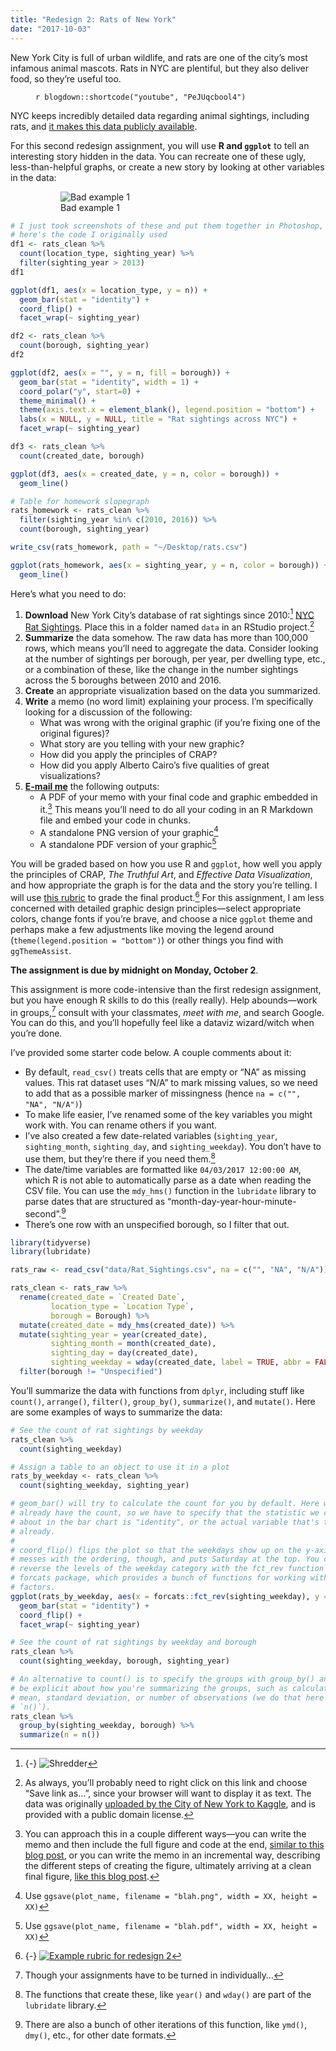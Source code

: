 ```yaml
---
title: "Redesign 2: Rats of New York"
date: "2017-10-03"
---
```


<span class="newthought">New York City is full of urban wildlife,</span> and rats are one of the city's most infamous animal mascots. Rats in NYC are plentiful, but they also deliver food, so they're useful too.

<figure>
`r blogdown::shortcode("youtube", "PeJUqcbool4")`
</figure>

NYC keeps incredibly detailed data regarding animal sightings, including rats, and [it makes this data publicly available](https://www.kaggle.com/new-york-city/nyc-rat-sightings/data). 

For this second redesign assignment, you will use **R and `ggplot`** to tell an interesting story hidden in the data. You can recreate one of these ugly, less-than-helpful graphs, or create a new story by looking at other variables in the data:

<figure class="fullwidth">
![Bad example 1](/images/assignment/rat_examples.png)
</figure>

```r
# I just took screenshots of these and put them together in Photoshop, but
# here's the code I originally used
df1 <- rats_clean %>%
  count(location_type, sighting_year) %>%
  filter(sighting_year > 2013)
df1

ggplot(df1, aes(x = location_type, y = n)) +
  geom_bar(stat = "identity") + 
  coord_flip() +
  facet_wrap(~ sighting_year)

df2 <- rats_clean %>%
  count(borough, sighting_year)
df2

ggplot(df2, aes(x = "", y = n, fill = borough)) +
  geom_bar(stat = "identity", width = 1) +
  coord_polar("y", start=0) +
  theme_minimal() + 
  theme(axis.text.x = element_blank(), legend.position = "bottom") +
  labs(x = NULL, y = NULL, title = "Rat sightings across NYC") +
  facet_wrap(~ sighting_year)

df3 <- rats_clean %>%
  count(created_date, borough)

ggplot(df3, aes(x = created_date, y = n, color = borough)) + 
  geom_line()

# Table for homework slopegraph
rats_homework <- rats_clean %>%
  filter(sighting_year %in% c(2010, 2016)) %>%
  count(borough, sighting_year)

write_csv(rats_homework, path = "~/Desktop/rats.csv")

ggplot(rats_homework, aes(x = sighting_year, y = n, color = borough)) +
  geom_line()
```

Here's what you need to do:

1. **Download** New York City's database of rat sightings since 2010:^[{-} ![Shredder](https://media.giphy.com/media/3rgXBqQT75uvb1V8Os/giphy.gif)] [<i class="fa fa-download" aria-hidden="true"></i> NYC Rat Sightings](/data/Rat_Sightings.csv). Place this in a folder named `data` in an RStudio project.^[As always, you'll probably need to right click on this link and choose "Save link as…", since your browser will want to display it as text. The data was originally [uploaded by the City of New York to Kaggle](https://www.kaggle.com/new-york-city/nyc-rat-sightings/data), and is provided with a public domain license.]
2. **Summarize** the data somehow. The raw data has more than 100,000 rows, which means you'll need to aggregate the data. Consider looking at the number of sightings per borough, per year, per dwelling type, etc., or a combination of these, like the change in the number sightings across the 5 boroughs between 2010 and 2016. 
3. **Create** an appropriate visualization based on the data you summarized.
4. **Write** a memo (no word limit) explaining your process. I'm specifically looking for a discussion of the following:
    - What was wrong with the original graphic (if you're fixing one of the original figures)?
    - What story are you telling with your new graphic?
    - How did you apply the principles of CRAP?
    - How did you apply Alberto Cairo's five qualities of great visualizations?
5. **[E-mail me](mailto:andrew_heiss@byu.edu)** the following outputs:
    - A PDF of your memo with your final code and graphic embedded in it.^[You can approach this in a couple different ways—you can write the memo and then include the full figure and code at the end, [similar to this blog post](https://rud.is/b/2017/09/18/mapping-fall-foliage-with-sf/), or you can write the memo in an incremental way, describing the different steps of creating the figure, ultimately arriving at a clean final figure, [like this blog post](https://rudeboybert.github.io/fivethirtyeight/articles/bechdel.html).] This means you'll need to do all your coding in an R Markdown file and embed your code in chunks.
    - A standalone PNG version of your graphic^[Use `ggsave(plot_name, filename = "blah.png", width = XX, height = XX)`]
    - A standalone PDF version of your graphic^[Use `ggsave(plot_name, filename = "blah.pdf", width = XX, height = XX)`]

You will be graded based on how you use R and `ggplot`, how well you apply the principles of CRAP, *The Truthful Art*, and *Effective Data Visualization*, and how appropriate the graph is for the data and the story you're telling. I will use [this rubric](/assignment/rubrics/redesign2_rubric.pdf) to grade the final product.^[{-} [![Example rubric for redesign 2](/images/rubrics/redesign2_rubric.png)](/assignment/rubrics/redesign2_rubric.pdf)] For this assignment, I am less concerned with detailed graphic design principles—select appropriate colors, change fonts if you're brave, and choose a nice `ggplot` theme and perhaps make a few adjustments like moving the legend around (`theme(legend.position = "bottom")`) or other things you find with `ggThemeAssist`. 

**The assignment is due by midnight on Monday, October 2**.

This assignment is more code-intensive than the first redesign assignment, but you have enough R skills to do this (really really). Help abounds—work in groups,^[Though your assignments have to be turned in individually…] consult with your classmates, *meet with me*, and search Google. You can do this, and you'll hopefully feel like a dataviz wizard/witch when you're done.

I've provided some starter code below. A couple comments about it:

- By default, `read_csv()` treats cells that are empty or "NA" as missing values. This rat dataset uses "N/A" to mark missing values, so we need to add that as a possible marker of missingness (hence `na = c("", "NA", "N/A")`)
- To make life easier, I've renamed some of the key variables you might work with. You can rename others if you want.
- I've also created a few date-related variables (`sighting_year`, `sighting_month`, `sighting_day`, and `sighting_weekday`). You don't have to use them, but they're there if you need them.^[The functions that create these, like `year()` and `wday()` are part of the `lubridate` library.]
- The date/time variables are formatted like `04/03/2017 12:00:00 AM`, which R is not able to automatically parse as a date when reading the CSV file. You can use the `mdy_hms()` function in the `lubridate` library to parse dates that are structured as "month-day-year-hour-minute-second".^[There are also a bunch of other iterations of this function, like `ymd()`, `dmy()`, etc., for other date formats.]
- There's one row with an unspecified borough, so I filter that out.

```r
library(tidyverse)
library(lubridate)

rats_raw <- read_csv("data/Rat_Sightings.csv", na = c("", "NA", "N/A"))

rats_clean <- rats_raw %>%
  rename(created_date = `Created Date`,
         location_type = `Location Type`,
         borough = Borough) %>%
  mutate(created_date = mdy_hms(created_date)) %>%
  mutate(sighting_year = year(created_date),
         sighting_month = month(created_date),
         sighting_day = day(created_date),
         sighting_weekday = wday(created_date, label = TRUE, abbr = FALSE)) %>%
  filter(borough != "Unspecified")
```

You'll summarize the data with functions from `dplyr`, including stuff like `count()`, `arrange()`, `filter()`, `group_by()`, `summarize()`, and `mutate()`. Here are some examples of ways to summarize the data:

```r
# See the count of rat sightings by weekday
rats_clean %>%
  count(sighting_weekday)

# Assign a table to an object to use it in a plot
rats_by_weekday <- rats_clean %>%
  count(sighting_weekday, sighting_year)

# geom_bar() will try to calculate the count for you by default. Here we
# already have the count, so we have to specify that the statistic we care
# about in the bar chart is "identity", or the actual variable that's there
# already.
#
# coord_flip() flips the plot so that the weekdays show up on the y-axis. This
# messes with the ordering, though, and puts Saturday at the top. You can
# reverse the levels of the weekday category with the fct_rev function in the
# forcats package, which provides a bunch of functions for working with
# factors.
ggplot(rats_by_weekday, aes(x = forcats::fct_rev(sighting_weekday), y = n)) + 
  geom_bar(stat = "identity") +
  coord_flip() +
  facet_wrap(~ sighting_year)

# See the count of rat sightings by weekday and borough
rats_clean %>%
  count(sighting_weekday, borough, sighting_year)

# An alternative to count() is to specify the groups with group_by() and then
# be explicit about how you're summarizing the groups, such as calculating the
# mean, standard deviation, or number of observations (we do that here with
# `n()`).
rats_clean %>%
  group_by(sighting_weekday, borough) %>%
  summarize(n = n())
```
